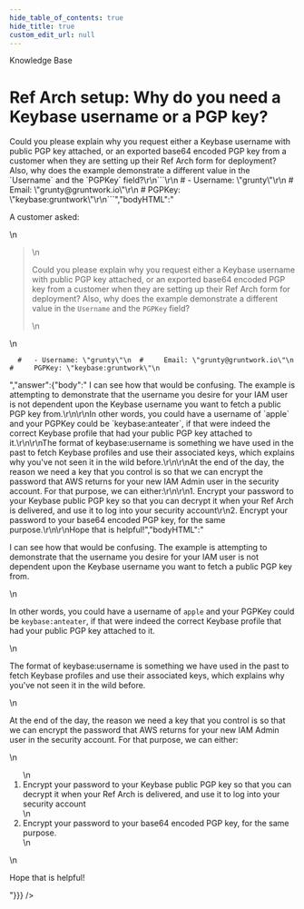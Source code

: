 ```yaml
---
hide_table_of_contents: true
hide_title: true
custom_edit_url: null
---
```



<head>
  <link rel="canonical" href="https://github.com/gruntwork-io/knowledge-base/discussions/337" />
</head>

<CenterLayout>
<span className="searchCategory">Knowledge Base</span>
<h1>Ref Arch setup: Why do you need a Keybase username or a PGP key?</h1>
<GitHub discussion={{"id":"D_kwDOF8slf84APN4y","number":337,"author":{"login":"zackproser"},"title":"Ref Arch setup: Why do you need a Keybase username or a PGP key?","body":"A customer asked: \r\n> Could you please explain why you request either a Keybase username with public PGP key attached, or an exported base64 encoded PGP key from a customer when they are setting up their Ref Arch form for deployment? Also, why does the example demonstrate a different value in the `Username` and the `PGPKey` field?\r\n```\r\n  #   - Username: \"grunty\"\r\n  #     Email: \"grunty@gruntwork.io\"\r\n  #     PGPKey: \"keybase:gruntwork\"\r\n```","bodyHTML":"<p dir=\"auto\">A customer asked:</p>\n<blockquote>\n<p dir=\"auto\">Could you please explain why you request either a Keybase username with public PGP key attached, or an exported base64 encoded PGP key from a customer when they are setting up their Ref Arch form for deployment? Also, why does the example demonstrate a different value in the <code class=\"notranslate\">Username</code> and the <code class=\"notranslate\">PGPKey</code> field?</p>\n</blockquote>\n<div class=\"snippet-clipboard-content notranslate position-relative overflow-auto\" data-snippet-clipboard-copy-content=\"  #   - Username: &quot;grunty&quot;\n  #     Email: &quot;grunty@gruntwork.io&quot;\n  #     PGPKey: &quot;keybase:gruntwork&quot;\"><pre class=\"notranslate\"><code>  #   - Username: \"grunty\"\n  #     Email: \"grunty@gruntwork.io\"\n  #     PGPKey: \"keybase:gruntwork\"\n</code></pre></div>","answer":{"body":" I can see how that would be confusing. The example is attempting to demonstrate that the username you desire for your IAM user is not dependent upon the Keybase username you want to fetch a public PGP key from.\r\n\r\nIn other words, you could have a username of `apple` and your PGPKey could be `keybase:anteater`, if that were indeed the correct Keybase profile that had your public PGP key attached to it.\r\n\r\nThe format of keybase:username is something we have used in the past to fetch Keybase profiles and use their associated keys, which explains why you've not seen it in the wild before.\r\n\r\nAt the end of the day, the reason we need a key that you control is so that we can encrypt the password that AWS returns for your new IAM Admin user in the security account. For that purpose, we can either:\r\n\r\n1. Encrypt your password to your Keybase public PGP key so that you can decrypt it when your Ref Arch is delivered, and use it to log into your security account\r\n2. Encrypt your password to your base64 encoded PGP key, for the same purpose.\r\n\r\nHope that is helpful!","bodyHTML":"<p dir=\"auto\">I can see how that would be confusing. The example is attempting to demonstrate that the username you desire for your IAM user is not dependent upon the Keybase username you want to fetch a public PGP key from.</p>\n<p dir=\"auto\">In other words, you could have a username of <code class=\"notranslate\">apple</code> and your PGPKey could be <code class=\"notranslate\">keybase:anteater</code>, if that were indeed the correct Keybase profile that had your public PGP key attached to it.</p>\n<p dir=\"auto\">The format of keybase:username is something we have used in the past to fetch Keybase profiles and use their associated keys, which explains why you've not seen it in the wild before.</p>\n<p dir=\"auto\">At the end of the day, the reason we need a key that you control is so that we can encrypt the password that AWS returns for your new IAM Admin user in the security account. For that purpose, we can either:</p>\n<ol dir=\"auto\">\n<li>Encrypt your password to your Keybase public PGP key so that you can decrypt it when your Ref Arch is delivered, and use it to log into your security account</li>\n<li>Encrypt your password to your base64 encoded PGP key, for the same purpose.</li>\n</ol>\n<p dir=\"auto\">Hope that is helpful!</p>"}}} />

</CenterLayout>
  

<!-- ##DOCS-SOURCER-START
{
  "sourcePlugin": "github-discussions",
  "hash": "933f14338c7ddfb0bad66cc133964c86"
}
##DOCS-SOURCER-END -->
